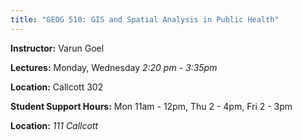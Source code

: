 ```yaml
---
title: "GEOG 510: GIS and Spatial Analysis in Public Health"
---
```


**Instructor:** Varun Goel

**Lectures:** Monday, Wednesday *2:20 pm - 3:35pm*

**Location:** Callcott 302

**Student Support Hours:** Mon 11am - 12pm, Thu 2 - 4pm, Fri 2 - 3pm

**Location:** *111 Callcott*
